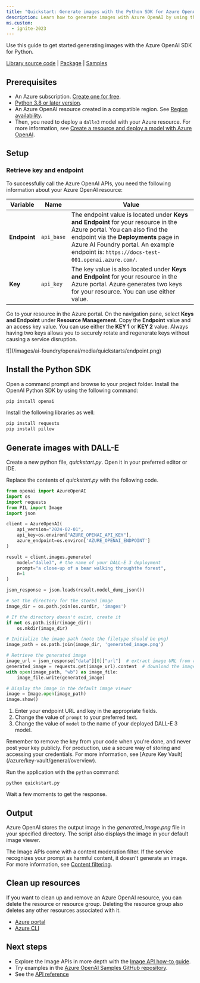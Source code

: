 ```yaml
---
title: "Quickstart: Generate images with the Python SDK for Azure OpenAI in Azure AI Foundry Models"
description: Learn how to generate images with Azure OpenAI by using the Python SDK and the endpoint and access keys for your Azure OpenAI resource.
ms.custom:
  - ignite-2023
---
```


Use this guide to get started generating images with the Azure OpenAI SDK for Python.

[Library source code](https://github.com/openai/openai-python/tree/main/src/openai) | [Package](https://github.com/openai/openai-python) | [Samples](https://github.com/openai/openai-python/tree/main/examples)

## Prerequisites

- An Azure subscription. <a href="https://azure.microsoft.com/free/ai-services" target="_blank">Create one for free</a>.
- <a href="https://www.python.org/" target="_blank">Python 3.8 or later version</a>.
- An Azure OpenAI resource created in a compatible region. See [Region availability](/azure/ai-services/openai/concepts/models#model-summary-table-and-region-availability).
- Then, you need to deploy a `dalle3` model with your Azure resource. For more information, see [Create a resource and deploy a model with Azure OpenAI](../how-to/create-resource).

## Setup

### Retrieve key and endpoint

To successfully call the Azure OpenAI APIs, you need the following information about your Azure OpenAI resource:

| Variable | Name | Value |
|---|---|---|
| **Endpoint** | `api_base` | The endpoint value is located under **Keys and Endpoint** for your resource in the Azure portal. You can also find the endpoint via the **Deployments** page in Azure AI Foundry portal. An example endpoint is: `https://docs-test-001.openai.azure.com/`. |
| **Key** | `api_key` | The key value is also located under **Keys and Endpoint** for your resource in the Azure portal. Azure generates two keys for your resource. You can use either value. |

Go to your resource in the Azure portal. On the navigation pane, select **Keys and Endpoint** under **Resource Management**. Copy the **Endpoint** value and an access key value. You can use either the **KEY 1** or **KEY 2** value. Always having two keys allows you to securely rotate and regenerate keys without causing a service disruption.

<Frame>
    ![](/images/ai-foundry/openai/media/quickstarts/endpoint.png)
</Frame>

<EnvironmentVariables />

## Install the Python SDK


Open a command prompt and browse to your project folder. Install the OpenAI Python SDK by using the following command:

```bash
pip install openai
```

Install the following libraries as well:
```bash
pip install requests
pip install pillow 
```

## Generate images with DALL-E

Create a new python file, _quickstart.py_. Open it in your preferred editor or IDE.

Replace the contents of _quickstart.py_ with the following code. 

```python
from openai import AzureOpenAI
import os
import requests
from PIL import Image
import json

client = AzureOpenAI(
    api_version="2024-02-01",  
    api_key=os.environ["AZURE_OPENAI_API_KEY"],  
    azure_endpoint=os.environ['AZURE_OPENAI_ENDPOINT']
)

result = client.images.generate(
    model="dalle3", # the name of your DALL-E 3 deployment
    prompt="a close-up of a bear walking throughthe forest",
    n=1
)

json_response = json.loads(result.model_dump_json())

# Set the directory for the stored image
image_dir = os.path.join(os.curdir, 'images')

# If the directory doesn't exist, create it
if not os.path.isdir(image_dir):
    os.mkdir(image_dir)

# Initialize the image path (note the filetype should be png)
image_path = os.path.join(image_dir, 'generated_image.png')

# Retrieve the generated image
image_url = json_response["data"][0]["url"]  # extract image URL from response
generated_image = requests.get(image_url).content  # download the image
with open(image_path, "wb") as image_file:
    image_file.write(generated_image)

# Display the image in the default image viewer
image = Image.open(image_path)
image.show()
```

1. Enter your endpoint URL and key in the appropriate fields. 
1. Change the value of `prompt` to your preferred text.
1. Change the value of `model` to the name of your deployed DALL-E 3 model.

<Info>
Remember to remove the key from your code when you're done, and never post your key publicly. For production, use a secure way of storing and accessing your credentials. For more information, see [Azure Key Vault](/azure/key-vault/general/overview).
</Info>

Run the application with the `python` command:

```console
python quickstart.py
```

Wait a few moments to get the response.

## Output

Azure OpenAI stores the output image in the _generated_image.png_ file in your specified directory. The script also displays the image in your default image viewer.

The Image APIs come with a content moderation filter. If the service recognizes your prompt as harmful content, it doesn't generate an image. For more information, see [Content filtering](../concepts/content-filter).

## Clean up resources

If you want to clean up and remove an Azure OpenAI resource, you can delete the resource or resource group. Deleting the resource group also deletes any other resources associated with it.

- [Azure portal](../../../ai-services/multi-service-resource)
- [Azure CLI](../../../ai-services/multi-service-resource)

## Next steps

* Explore the Image APIs in more depth with the [Image API how-to guide](../how-to/dall-e).
* Try examples in the [Azure OpenAI Samples GitHub repository](https://github.com/Azure/openai-samples).
* See the [API reference](../reference.md#image-generation)

